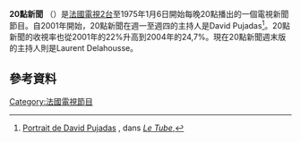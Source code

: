 {{expand French|time=2019-11-22}}
'''20點新聞''' （''{{lang-fr|Journal de 20 heures}}''）是[[法國電視2台|法國電視2台]]至1975年1月6日開始每晚20點播出的一個電視新聞節目。自2001年開始，20點新聞在週一至週四的主持人是David Pujadas<ref>{{fr}} [http://www.canalplus.fr/c-emissions/c-le-tube/pid7543-les-invites.html?vid=1146323 Portrait de David Pujadas] {{Wayback|url=http://www.canalplus.fr/c-emissions/c-le-tube/pid7543-les-invites.html?vid=1146323 |date=20150925121327 }}, dans ''[[Le_Tube|Le Tube]]'',</ref>。20點新聞的收視率也從2001年的22%升高到2004年的24,7%。現在20點新聞週末版的主持人則是Laurent Delahousse。
==參考資料==
{{Reflist}}
[[Category:法國電視節目|Category:法國電視節目]]
